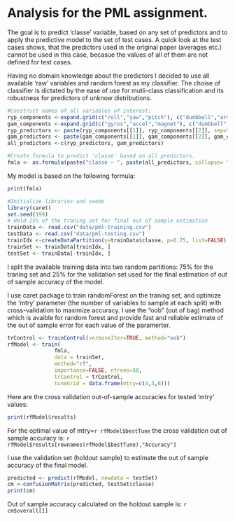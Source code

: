 Analysis for the PML assignment.
========================================================

The goal is to predict 'classe' variable, based on any set of predictors and to apply the predictive model to the set of test cases. A quick look at the test cases shows, that the predictors used in the original paper (averages etc.) cannot be used in this case, becasue the values of all of them are not defined for test cases.

Having no domain knowledge about the predictors I decided to use all available 'raw' variables and random forest as my classifier. The choise of classifier is dictated by the ease of use for mutli-class classification and its robustness for predictors of unknow distributions.

```r
#Construct names of all variables of interest:
ryp_components <-expand.grid(c("roll","yaw","pitch"), c("dumbbell","arm", "forearm", "belt"))
gam_components <-expand.grid(c("gyros","accel","magnet"), c("dumbbell","arm", "forearm", "belt"), c("x","y","z"))
ryp_predictors <- paste(ryp_components[[1]], ryp_components[[2]], sep="_")
gam_predictors <- paste(gam_components[[1]], gam_components[[2]], gam_components[[3]], sep="_")
all_predictors <-c(ryp_predictors, gam_predictors)
```

```r
#Create formula to predict 'classe' based on all predictors.
fmla <- as.formula(paste("classe ~ ", paste(all_predictors, collapse= "+")))
```

My model is based on the following formula: 

```r
print(fmla)
```

```r
#Initialize libraries and seeds
library(caret)
set.seed(199)
# Hold 25% of the traning set for final out of sample estimation
trainData <- read.csv("data/pml-training.csv")
testData <- read.csv("data/pml-testing.csv")
trainIdx <-createDataPartition(y=trainData$classe, p=0.75, list=FALSE)
trainSet <- trainData[trainIdx, ]
testSet <- trainData[-trainIdx, ]
```
I split the available training data into two random partitions: 75% for the traning set and 25% for the validation set used for the final estimation of out of sample accuracy of the model.

I use caret package to train randomForest on the traning set, and optimize the 'mtry' parameter (the number of variables to sample at each split) with cross-validation to maximize accuracy. I use the "oob" (out of bag) method which is avaible for random forest and provide fast and reliable estimate of the out of sample error for each value of the paramerter.

```r
trControl <- trainControl(verboseIter=TRUE, method="oob") 
rfModel <- train(
               fmla,
               data = trainSet,
               method="rf",
               importance=FALSE, ntrees=50,
               trControl = trControl,
               tuneGrid = data.frame(mtry=c(4,5,6)))
```

Here are the cross validation out-of-sample accuracies for tested 'mtry' values:
```r
print(rfModel$results)
```
For the optimal value of mtry=`r rfModel$bestTune` the cross validation out of sample accuracy is: `r rfModel$results[rownames(rfModel$bestTune),"Accuracy"]`

I use the validation set (holdout sample) to estimate the out of sample accuracy of the final model. 

```r
predicted <- predict(rfModel, newdata = testSet)
cm <-confusionMatrix(predicted, testSet$classe)
print(cm)
```

Out of sample accuracy calculated on the holdout sample is: `r cm$overall[1]`
